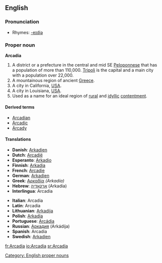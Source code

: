 ==English==
{{wikipedia}}

===Pronunciation===
*Rhymes: [[Rhymes:English:-eɪdiə|-eɪdiə]]

===Proper noun===
'''Arcadia'''

# A district or a prefecture in the central and mid SE [[Peloponnese]] that has a population of more than 110,000. [[Tripoli]] is the capital and a main city with a population over 22,000.
# A mountainous region of ancient [[Greece]].
# A city in California, [[USA]].
# A city in Louisiana, [[USA]].
# Used as a name for an ideal region of [[rural]] and [[idyllic]] [[contentment]].

====Derived terms====
*[[Arcadian]]
*[[Arcadic]]
*[[Arcady]]

====Translations====
{{top}}<!--left column-->
*'''Danish''': [[Arkadien]]
*'''Dutch''': [[Arcadië]]
*'''Esperanto''': [[Arkadio]]
*'''Finnish''': [[Arkadia]]
*'''French''': [[Arcadie]]
*'''German''': [[Arkadien]]
*'''Greek''': [[Αρκαδία]] ''(Arkadía)'' {{f}}
*'''Hebrew''': [[ארקאדיה]] (Arkadia) {{f}}
*'''Interlingua''': Arcadia
{{mid}}<!--right column-->
*'''Italian''': Arcadia {{f}}
*'''Latin''': Arcadia {{f}}
*'''Lithuanian''': [[Arkadija]]
*'''Polish''': [[Arkadia]] {{f}}
*'''Portuguese''': [[Arcádia]] {{f}}
*'''Russian''': [[Аркадия]] (Arkádija) {{f}}
*'''Spanish''': Arcadia {{f}}
*'''Swedish''': [[Arkadien]]
{{bottom}}

[[Category: English proper nouns]]

[[fr:Arcadia]]
[[io:Arcadia]]
[[sr:Arcadia]]